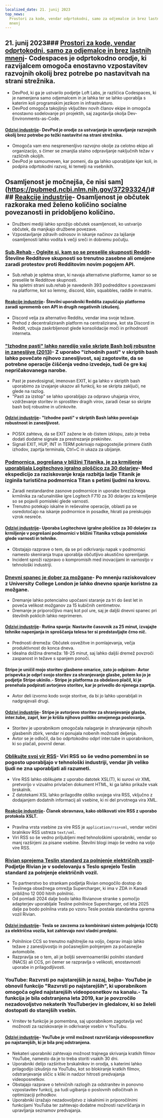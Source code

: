```yaml
---
localized_date: 21. junij 2023
top_news:
  Prostori za kode, vendar odprtokodni, samo za odjemalce in brez lastnih
  mnenj
---
```




<CallToAction />

<Steps>

## 21. junij 2023### [Prostori za kode, vendar odprtokodni, samo za odjemalce in brez lastnih mnenj](https://devpod.sh/)- Codespaces je odprtokodno orodje, ki razvijalcem omogoča enostavno vzpostavitev razvojnih okolij brez potrebe po nastavitvah na strani strežnika.

- DevPod, ki ga je ustvarilo podjetje Loft Labs, je različica Codespaces, ki je namenjena samo odjemalcem in je lahka ter se lahko uporablja s katerim koli programskim jezikom in infrastrukturo.
- DevPod omogoča takojšnjo vključitev novih članov ekipe in omogoča enostavno sodelovanje pri projektih, saj zagotavlja okolja Dev-Environments-as-Code.

#### [Odzivi industrije](http://news.ycombinator.com/item?id=36407477)- DevPod je orodje za ustvarjanje in upravljanje razvojnih okolij brez potrebe po težki nastavitvi na strani strežnika.

- Omogoča vam eno nespremenljivo razvojno okolje za celotno ekipo ali organizacijo, s čimer se zmanjša stalno odpravljanje naključnih težav v različnih okoljih.
- DevPod je samoumeven, kar pomeni, da ga lahko uporabljate kjer koli, in podpira odprtokodni razvoj, ki temelji na vsebnikih.

## Osamljenost je močnejša, če nisi sam](https://pubmed.ncbi.nlm.nih.gov/37293324/)### [Reakcije industrije](http://news.ycombinator.com/item?id=36403280)- Osamljenost je občutek razkoraka med želeno količino socialne povezanosti in pridobljeno količino.

- Družbeni mediji lahko sprožijo občutek osamljenosti, ko ustvarijo občutek, da manjkajo družbene povezave.
- Vzpostavljanje zdravih odnosov in iskanje načinov za lajšanje osamljenosti lahko vodita k večji sreči in dobremu počutju.

### [Sub.Rehab - Oglejte si, kam so se preselile skupnosti Reddit](https://sub.rehab/)- Številne Redditove skupnosti so trenutno zasebne ali omejene zaradi protestov proti Redditovim novim pogojem API.

- Sub.rehab je spletna stran, ki navaja alternativne platforme, kamor so se preselile te Redditove skupnosti.
- Na spletni strani sub.rehab je navedenih 393 podredditov s povezavami na platforme, kot so lemmy, discord, kbin, squabbles, raddle in matrix.

#### [Reakcije industrije](http://news.ycombinator.com/item?id=36401999)- Številni uporabniki Reddita zapuščajo platformo zaradi sprememb cen API in drugih negativnih izkušenj.

- Discord velja za alternativo Redditu, vendar ima svoje težave.
- Prehod z decentraliziranih platform na centralizirane, kot sta Discord in Reddit, vzbuja zaskrbljenost glede konsolidacije moči in prihodnosti interneta.

### ["Izhodne pasti" lahko naredijo vaše skripte Bash bolj robustne in zanesljive (2013)](http://redsymbol.net/articles/bash-exit-traps/)- Z uporabo "izhodnih pasti" v skriptih bash lahko povečate njihovo zanesljivost, saj zagotovite, da se potrebne operacije čiščenja vedno izvedejo, tudi če gre kaj nepričakovanega narobe.

- Past je psevdosignal, imenovan EXIT, ki ga lahko v skriptih bash uporabimo za izvajanje ukazov ali funkcij, ko se skripta zaključi, ne glede na razlog.
- "Pasti za izstop" se lahko uporabljajo za odpravo uhajanja virov, vzdrževanje storitev in sprostitev dragih virov, zaradi česar so skripte bash bolj robustne in učinkovite.

#### [Odzivi industrije](http://news.ycombinator.com/item?id=36400465)- "Izhodne pasti" v skriptih Bash lahko povečajo robustnost in zanesljivost.

- POSIX zahteva, da se EXIT zažene le ob čistem izklopu, zato je treba dodati dodatne signale za prestrezanje prekinitev.
- Signali EXIT, HUP, INT in TERM pokrivajo najpogostejše primere čistih izhodov, zaprtja terminala, Ctrl+C in ukaza za ubijanje.

### [Podmornica, pogrešana v bližini Titanika, je za krmiljenje uporabljala Logitechovo igralno ploščico za 30 dolarjev](https://arstechnica.com/gaming/2023/06/submarine-missing-near-titanic-used-a-30-logitech-gamepad-for-steering/)- Med ekspedicijo za raziskovanje kraja razbitja ladje Titanik je izginila turistična podmornica Titan s petimi ljudmi na krovu.

- Zaradi nestandardne zasnove podmornice in uporabe brezžičnega krmilnika za računalniške igre Logitech F710 za 30 dolarjev za krmiljenje so se pojavili pomisleki glede varnosti.
- Trenutno potekajo iskalne in reševalne operacije, oblasti pa se osredotočajo na iskanje podmornice in posadke, hkrati pa preiskujejo vzrok nesreče.

#### [Odzivi industrije](http://news.ycombinator.com/item?id=36407781)- Uporaba Logitechove igralne ploščice za 30 dolarjev za krmiljenje v pogrešani podmornici v bližini Titanika vzbuja pomisleke glede varnosti in tehnike.

- Obstajajo razprave o tem, da se pri odkrivanju napak v podmornici namesto skeniranja trupa uporablja občutljivo akustično spremljanje.
- Incident sproži razpravo o kompromisih med inovacijami in varnostjo v tehnološki industriji.

### [Dnevni spanec je dober za možgane](https://www.bbc.com/news/health-65950168)- Po mnenju raziskovalcev z University College London je lahko dnevno spanje koristno za možgane.

- Dremanje lahko potencialno upočasni staranje za tri do šest let in poveča velikost možganov za 15 kubičnih centimetrov.
- Dremanje je priporočljivo manj kot pol ure, saj je daljši dnevni spanec pri številnih poklicih lahko neprimeren.

#### [Odzivi industrije](http://news.ycombinator.com/item?id=36399503)- Rutina spanja: Nastavite časovnik za 25 minut, izvajajte tehnike napenjanja in sproščanja telesa ter si predstavljajte črno nič.

- Prednosti dremeža: Občutek osvežitve in pomlajevanja, večja produktivnost do konca dneva.
- Idealna dolžina dremeža: 18-25 minut, saj lahko daljši dremež povzroči zaspanost in težave s spanjem ponoči.

#### Stripe je uničil mojo storitev glasbene omarice, zato jo odpiram- Avtor prispevka je odprl svojo storitev za shranjevanje glasbe, potem ko jo je podjetje Stripe ukinilo.- Stripe je platforma za obdelavo plačil, ki je prenehala podpirati avtorjevo storitev, kar je privedlo do njenega zaprtja.

- Avtor deli izvorno kodo svoje storitve, da bi jo lahko uporabljali in nadgrajevali drugi.

#### [Odzivi industrije](http://news.ycombinator.com/item?id=36403607)- Stripe je avtorjevo storitev za shranjevanje glasbe, inter.tube, zaprl, ker je kršila njihovo politiko omejenega poslovanja.

- Storitev je uporabnikom omogočala nalaganje in shranjevanje njihovih glasbenih zbirk, vendar ni ponujala nobenih možnosti deljenja.
- Avtor se je odločil, da bo odprtokodno odprl inter.tube in uporabnikom, ki so plačali, povrnil denar.

### [Oblikujte svoj vir RSS](https://darekkay.com/blog/rss-styling/)- Viri RSS so še vedno pomembni in se pogosto uporabljajo v tehnološki industriji, vendar jih veliko ljudi ne zna uporabljati ali razumeti.

- Vire RSS lahko oblikujete z uporabo datotek XSL(T), ki surovi vir XML pretvorijo v vizualno privlačen dokument HTML, ki ga lahko prikaže vsak brskalnik.
- Z datotekami XSL lahko prilagodite obliko svojega vira RSS, vključno z dodajanjem dodatnih informacij ali vsebine, ki ni del prvotnega vira XML.

#### [Reakcije industrije](http://news.ycombinator.com/item?id=36401854)- Članek obravnava, kako oblikovati vire RSS z uporabo protokola XSLT.

- Pravilna vrsta vsebine za vire RSS je `application/rss+xml`, vendar večini bralnikov RSS ustreza `text/xml`.
- Viri RSS so še vedno priljubljeni med tehnološkimi uporabniki, vendar so manj razširjeni za pisane vsebine. Številni blogi imajo še vedno na voljo vire RSS.

### [Rivian sprejema Teslin standard za polnjenje električnih vozil](https://ev-edition.com/2023/06/rivian-joins-forces-with-tesla-embracing-their-charging-standard-for-electric-vehicles/)- Podjetje Rivian je v sodelovanju s Teslo sprejelo Teslin standard za polnjenje električnih vozil.

- To partnerstvo bo strankam podjetja Rivian omogočilo dostop do Teslinega obsežnega omrežja Supercharger, ki ima v ZDA in Kanadi približno 12 000 hitrih polnilnic.
- Od pomladi 2024 dalje bodo lahko Rivianove stranke s pomočjo adapterjev uporabljale Tesline polnilnice Supercharger, od leta 2025 dalje pa bodo polnilna vrata po vzoru Tesle postala standardna oprema vozil Rivian.

#### [Odzivi industrije](http://news.ycombinator.com/item?id=36403494)- Tesla se zavzema za kombinirani sistem polnjenja (CCS) za električna vozila, kot zahtevajo novi vladni predpisi.

- Polnilnice CCS so trenutno najhitrejše na voljo, čeprav imajo lahko težave z zanesljivostjo in počasnejšim polnjenjem za počasnejše avtomobile.
- Razpravlja se o tem, ali je boljši severnoameriški polnilni standard (NACS) ali CCS, pri čemer se razpravlja o velikosti, enostavnosti uporabe in prilagodljivosti.

### YouTube: Razvrsti po najstarejših je nazaj, bejba- YouTube je obnovil funkcijo "Razvrsti po najstarejših", ki uporabnikom omogoča ogled najstarejših videoposnetkov na kanalu.- Ta funkcija je bila odstranjena leta 2019, kar je povzročilo nezadovoljstvo nekaterih YouTuberjev in gledalcev, ki so želeli dostopati do starejših vsebin.

- Vrnitev te funkcije je pomembna, saj uporabnikom zagotavlja več možnosti za raziskovanje in odkrivanje vsebin v YouTubu.

#### [Odzivi industrije](http://news.ycombinator.com/item?id=36410777)- YouTube je vrnil možnost razvrščanja videoposnetkov po najstarejših, ki je bila prej odstranjena.

- Nekateri uporabniki zahtevajo možnost trajnega skrivanja kratkih filmov YouTube, namesto da je to treba storiti vsakih 30 dni.
- Uporabniki delijo razširitve brskalnikov in orodja, s katerimi lahko prilagodijo izkušnjo na YouTubu, kot so blokiranje kratkih filmov, odstranjevanje sličic s kliki in nadzor hitrosti predvajanja videoposnetkov.
- Obstajajo razprave o tehničnih razlogih za odstranitev in ponovno vzpostavitev funkcij, pa tudi ugibanja o poslovnih odločitvah in optimizaciji prihodkov.
- Uporabniki izražajo nezadovoljstvo z iskalnimi in priporočilnimi funkcijami YouTuba ter zahtevajo dodatne možnosti razvrščanja in upravljanja seznamov predvajanja.

</Steps>
